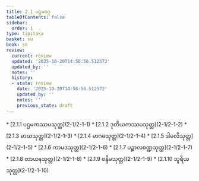 ```yaml
---
title: 2.1 ပဌမဝဂ္ဂ
tableOfContents: false
sidebar:
  order: 1
type: tipitaka
basket: su
book: sn
review:
  current: review
  updated: '2025-10-20T14:56:56.512572'
  updated_by: ''
  notes: ''
  history:
  - state: review
    date: '2025-10-20T14:56:56.512572'
    updated_by: ''
    notes: ''
    previous_state: draft
---
```



<DynamicBreadcrumb />


<ReviewStatus review={frontmatter.review} showDetails={true} />

<HypothesisAnnotation frontmatter={frontmatter} />



<TableOfContents book="sn" section="2.1">
* [2.1.1 ပဌမကဿပသုတ္တ](2-1/2-1-1)
* [2.1.2 ဒုတိယကဿပသုတ္တ](2-1/2-1-2)
* [2.1.3 မာဃသုတ္တ](2-1/2-1-3)
* [2.1.4 မာဂဓသုတ္တ](2-1/2-1-4)
* [2.1.5 ဒါမလိသုတ္တ](2-1/2-1-5)
* [2.1.6 ကာမဒသုတ္တ](2-1/2-1-6)
* [2.1.7 ပဉ္စာလစဏ္ဍသုတ္တ](2-1/2-1-7)
* [2.1.8 တာယနသုတ္တ](2-1/2-1-8)
* [2.1.9 စန္ဒိမသုတ္တ](2-1/2-1-9)
* [2.1.10 သူရိယသုတ္တ](2-1/2-1-10)
</TableOfContents>